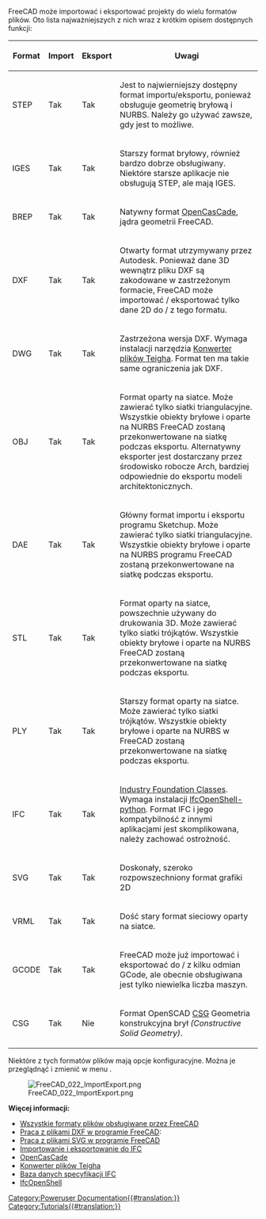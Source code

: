 <languages/>

{{Docnav/pl
|[[Manual:Parametric objects/pl|Obiekty parametryczne]]
|[[Manual:All_workbenches_at_a_glance/pl|Środowiska pracy - przegląd]]
|[[Manual:Introduction/pl|Podręcznik: Słowo wstępne]]
|IconC = Crystal Clear manual.png
}}

{{Manual:TOC}}

FreeCAD może importować i eksportować projekty do wielu formatów plików. Oto lista najważniejszych z nich wraz z krótkim opisem dostępnych funkcji:

{| class="wikitable" style="width:65%" 
! Format 
! Import 
! Eksport 
! Uwagi 
|-
| STEP   
| Tak    
| Tak    
| Jest to najwierniejszy dostępny format importu/eksportu, ponieważ obsługuje geometrię bryłową i NURBS. Należy go używać zawsze, gdy jest to możliwe. 
|-
| IGES   
| Tak    
| Tak    
| Starszy format bryłowy, również bardzo dobrze obsługiwany. Niektóre starsze aplikacje nie obsługują STEP, ale mają IGES. 
|-
| BREP   
| Tak    
| Tak    
| Natywny format [https://en.wikipedia.org/wiki/Open_Cascade_Technology OpenCasCade], jądra geometrii FreeCAD.  
|-
| DXF    
| Tak    
| Tak    
| Otwarty format utrzymywany przez Autodesk. Ponieważ dane 3D wewnątrz pliku DXF są zakodowane w zastrzeżonym formacie, FreeCAD może importować / eksportować tylko dane 2D do / z tego formatu.
|-
| DWG    
| Tak    
| Tak    
| Zastrzeżona wersja DXF. Wymaga instalacji narzędzia [https://www.opendesign.com/guestfiles Konwerter plików Teigha]. Format ten ma takie same ograniczenia jak DXF.
|-
| OBJ    
| Tak    
| Tak    
| Format oparty na siatce. Może zawierać tylko siatki triangulacyjne. Wszystkie obiekty bryłowe i oparte na NURBS FreeCAD zostaną przekonwertowane na siatkę podczas eksportu. Alternatywny eksporter jest dostarczany przez środowisko robocze Arch, bardziej odpowiednie do eksportu modeli architektonicznych.
|-
| DAE    
| Tak    
| Tak    
| Główny format importu i eksportu programu Sketchup. Może zawierać tylko siatki triangulacyjne. Wszystkie obiekty bryłowe i oparte na NURBS programu FreeCAD zostaną przekonwertowane na siatkę podczas eksportu. 
|-
| STL    
| Tak    
| Tak    
| Format oparty na siatce, powszechnie używany do drukowania 3D. Może zawierać tylko siatki trójkątów. Wszystkie obiekty bryłowe i oparte na NURBS FreeCAD zostaną przekonwertowane na siatkę podczas eksportu. 
|-
| PLY    
| Tak    
| Tak    
| Starszy format oparty na siatce. Może zawierać tylko siatki trójkątów. Wszystkie obiekty bryłowe i oparte na NURBS w FreeCAD zostaną przekonwertowane na siatkę podczas eksportu. 
|-
| IFC    
| Tak    
| Tak    
| [https://en.wikipedia.org/wiki/Industry_Foundation_Classes Industry Foundation Classes]. Wymaga instalacji [http://ifcopenshell.org/python IfcOpenShell-python]. Format IFC i jego kompatybilność z innymi aplikacjami jest skomplikowana, należy zachować ostrożność.
|-
| SVG    
| Tak    
| Tak    
| Doskonały, szeroko rozpowszechniony format grafiki 2D 
|-
| VRML   
| Tak    
| Tak    
| Dość stary format sieciowy oparty na siatce. 
|-
| GCODE  
| Tak    
| Tak    
| FreeCAD może już importować i eksportować do / z kilku odmian GCode, ale obecnie obsługiwana jest tylko niewielka liczba maszyn. 
|-
| CSG    
| Tak    
| Nie     
| Format OpenSCAD [https://en.wikipedia.org/wiki/Constructive_solid_geometry CSG] Geometria konstrukcyjna brył ''(Constructive Solid Geometry)''. 
|}

Niektóre z tych formatów plików mają opcje konfiguracyjne. Można je przeglądnąć i zmienić w menu {{MenuCommand|Edycja → Preferencje ...→ Import / eksport:}}.

[[Image:FreeCAD_022_ImportExport.png]]

'''Więcej informacji:'''

* [[Import_Export/pl|Wszystkie formaty plików obsługiwane przez FreeCAD]]
* [[Draft_DXF/pl|Praca z plikami DXF w programie FreeCAD]]:
* [[Draft_SVG/pl|Praca z plikami SVG w programie FreeCAD]]
* [[Arch_IFC/pl|Importowanie i eksportowanie do IFC]]
* [http://www.opencascade.com OpenCasCade] 
* [https://www.opendesign.com/guestfiles Konwerter plików Teigha]
* [https://technical.buildingsmart.org/standards/ifc/ifc-schema-specifications/ Baza danych specyfikacji IFC]
* [http://ifcopenshell.org/ IfcOpenShell]


{{Docnav/pl
|[[Manual:Parametric objects/pl|Obiekty parametryczne]]
|[[Manual:All_workbenches_at_a_glance/pl|Środowiska pracy - przegląd]]
|[[Manual:Introduction/pl|Podręcznik: Słowo wstępne]]
|IconC = Crystal Clear manual.png
}}

[[Category:Poweruser Documentation{{#translation:}}]]
[[Category:Tutorials{{#translation:}}]]